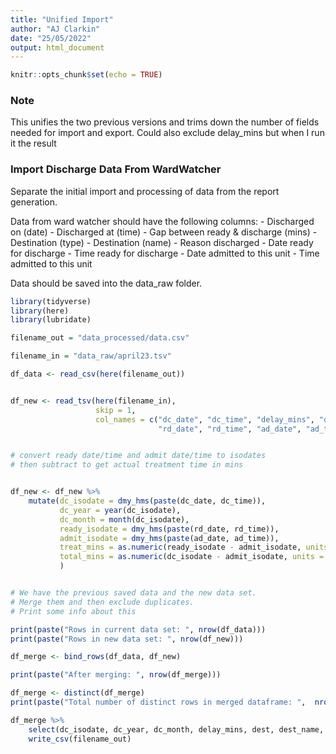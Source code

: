 ```yaml
---
title: "Unified Import"
author: "AJ Clarkin"
date: "25/05/2022"
output: html_document
---
```


```r
knitr::opts_chunk$set(echo = TRUE)
```


### Note

This unifies the two previous versions and trims down the number of fields needed for import and export. Could also exclude delay_mins but when I run it the result 


### Import Discharge Data From WardWatcher

Separate the initial import and processing of data from the report generation.

Data from ward watcher should have the following columns:
- Discharged on (date)
- Discharged at (time)
- Gap between ready & discharge (mins)
- Destination (type)
- Destination (name)
- Reason discharged
- Date ready for discharge
- Time ready for discharge
- Date admitted to this unit
- Time admitted to this unit


Data should be saved into the data_raw folder.


```r

library(tidyverse)
library(here)
library(lubridate)

filename_out = "data_processed/data.csv"

filename_in = "data_raw/april23.tsv"


```




```r

df_data <- read_csv(here(filename_out))


df_new <- read_tsv(here(filename_in),
                   skip = 1,
                   col_names = c("dc_date", "dc_time", "delay_mins", "dest", "dest_name", "dc_reason", 
                                 "rd_date", "rd_time", "ad_date", "ad_time" ))


# convert ready date/time and admit date/time to isodates
# then subtract to get actual treatment time in mins


df_new <- df_new %>% 
    mutate(dc_isodate = dmy_hms(paste(dc_date, dc_time)),
           dc_year = year(dc_isodate),
           dc_month = month(dc_isodate),
           ready_isodate = dmy_hms(paste(rd_date, rd_time)),
           admit_isodate = dmy_hms(paste(ad_date, ad_time)),
           treat_mins = as.numeric(ready_isodate - admit_isodate, units = "mins"),
           total_mins = as.numeric(dc_isodate - admit_isodate, units = "mins")
           ) 



```





```r

# We have the previous saved data and the new data set.
# Merge them and then exclude duplicates.
# Print some info about this

print(paste("Rows in current data set: ", nrow(df_data)))
print(paste("Rows in new data set: ", nrow(df_new)))

df_merge <- bind_rows(df_data, df_new)

print(paste("After merging: ", nrow(df_merge)))

df_merge <- distinct(df_merge)
print(paste("Total number of distinct rows in merged dataframe: ",  nrow(df_merge)))

```




```r

df_merge %>% 
    select(dc_isodate, dc_year, dc_month, delay_mins, dest, dest_name, dc_reason, treat_mins, total_mins) %>% 
    write_csv(filename_out)


```

